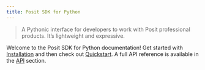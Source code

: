 ```yaml
---
title: Posit SDK for Python
---
```


> A Pythonic interface for developers to work with Posit professional products. It's lightweight and expressive.

Welcome to the Posit SDK for Python documentation! Get started with [Installation](./installation.qmd) and then check out [Quickstart](./quickstart.qmd). A full API reference is available in the [API](./reference/index.qmd) section.
